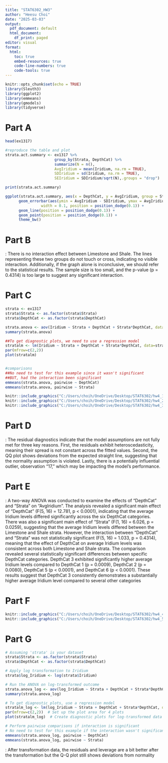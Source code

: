 ---
title: "STAT6302_HW3"
author: "Heesu Choi"
date: "2025-03-03"
output:
  pdf_document: default
  html_document:
    df_print: paged
editor: visual
format:
  html:
    toc: true
    embed-resources: true
    code-line-numbers: true
    code-tools: true
---

```{r setup, include=FALSE}
knitr::opts_chunk$set(echo = TRUE)
library(Sleuth3)
library(ggplot2)
library(emmeans)
library(gmodels)
library(tidyverse)
```

# Part A

```{r}
head(ex1317)

#reproduce the table and plot
strata.act.summary <- ex1317 %>%
                      group_by(Strata, DepthCat) %>%
                      summarize(N = n(),
                      AvgIridium = mean(Iridium, na.rm = TRUE),
                      SDIridium = sd(Iridium, na.rm = TRUE),
                      SEIridium = SDIridium/sqrt(N),.groups = "drop")

print(strata.act.summary)                       

ggplot(strata.act.summary, aes(x = DepthCat, y = AvgIridium, group = Strata, color = Strata)) + 
      geom_errorbar(aes(ymin = AvgIridium - SDIridium, ymax = AvgIridium + SDIridium), 
                width = 0.1, position = position_dodge(0.1)) +
      geom_line(position = position_dodge(0.1)) +
      geom_point(position = position_dodge(0.1)) +
      theme_bw() 

```

# Part B

: There is no interaction effect between Limestone and Shale. The lines representing these two groups do not touch or cross, indicating no visible interaction. Additionally, if the graph alone is inconclusive, we should refer to the statistical results. The sample size is too small, and the p-value (p = 0.4314) is too large to suggest any significant interaction.

# Part C

```{r}
strata <- ex1317
strata$Strata <- as.factor(strata$Strata)
strata$DepthCat <- as.factor(strata$DepthCat)

strata.anova <- aov(Iridium ~ Strata + DepthCat + Strata*DepthCat, data=strata)
summary(strata.anova)

##To get diagnostic plots, we need to use a regression model
stratalm <- lm(Iridium ~ Strata + DepthCat + Strata*DepthCat, data=strata)
par(mfrow=c(2,2))
plot(stratalm)


#comparisons
##No need to test for this example since it wasn't significant
##BUT, had the interaction been significant
emmeans(strata.anova, pairwise ~ DepthCat)
emmeans(strata.anova, pairwise ~ Strata)


```
```{r}
knitr::include_graphics("C:/Users/choih/OneDrive/Desktop/STAT6302/hw4_1.jpg")
knitr::include_graphics("C:/Users/choih/OneDrive/Desktop/STAT6302/hw4_2.jpg")
knitr::include_graphics("C:/Users/choih/OneDrive/Desktop/STAT6302/hw4_3.jpg")
```


# Part D

: The residual diagnostics indicate that the model assumptions are not fully met for three key reasons. First, the residuals exhibit heteroscedasticity, meaning their spread is not constant across the fitted values. Second, the QQ plot shows deviations from the expected straight line, suggesting that the normality assumption is violated. Lastly, there is a potentially influential outlier, observation "17," which may be impacting the model's performance.

# Part E

: A two-way ANOVA was conducted to examine the effects of "DepthCat" and "Strata" on "AvgIridium". The analysis revealed a significant main effect of "DepthCat" (F(5, 16) = 12.781, p < 0.0001), indicating that the average Iridium levels differed significantly across the six DepthCat categories. There was also a significant main effect of "Strata" (F(1, 16) = 6.026, p = 0.0259), suggesting that the average Iridium levels differed between the Limestone and Shale strata. However, the interaction between "DepthCat" and "Strata" was not statistically significant (F(5, 16) = 1.033, p = 0.4314), meaning that the effect of DepthCat on average Iridium levels was consistent across both Limestone and Shale strata. The comparison revealed several statistically significant differences between specific DepthCat categories. DepthCat 3 exhibited significantly higher average Iridium levels compared to DepthCat 1 (p = 0.0009), DepthCat 2 (p = 0.0080), DepthCat 5 (p < 0.0001), and DepthCat 6 (p < 0.0001). These results suggest that DepthCat 3 consistently demonstrates a substantially higher average Iridium level compared to several other categories

# Part F

```{r}
knitr::include_graphics("C:/Users/choih/OneDrive/Desktop/STAT6302/hw4_4.jpg")
knitr::include_graphics("C:/Users/choih/OneDrive/Desktop/STAT6302/hw4_5.jpg")
```

# Part G

```{r}
# Assuming 'strata' is your dataset
strata$Strata <- as.factor(strata$Strata)
strata$DepthCat <- as.factor(strata$DepthCat)

# Apply log transformation to Iridium
strata$log_Iridium <- log(strata$Iridium)

# Run the ANOVA on log-transformed outcome
strata.anova_log <- aov(log_Iridium ~ Strata + DepthCat + Strata*DepthCat, data=strata)
summary(strata.anova_log)

# To get diagnostic plots, use a regression model
stratalm_log <- lm(log_Iridium ~ Strata + DepthCat + Strata*DepthCat, data=strata)
par(mfrow=c(2,2))  # Set up the plot area for 4 plots
plot(stratalm_log)  # Create diagnostic plots for log-transformed data

# Perform pairwise comparisons if interaction is significant
# No need to test for this example if the interaction wasn't significant
emmeans(strata.anova_log, pairwise ~ DepthCat)
emmeans(strata.anova_log, pairwise ~ Strata)

```
: After transformation data, the residuals and leverage are a bit better after the transformation but the Q-Q plot still shows deviations from normality